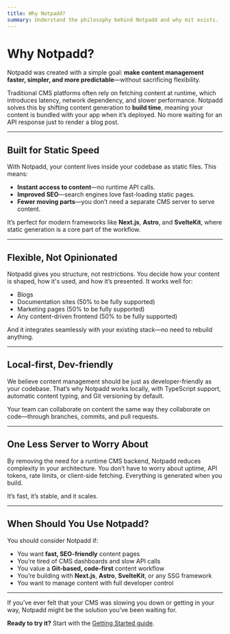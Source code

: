 ```yaml
---
title: Why Notpadd?
summary: Understand the philosophy behind Notpadd and why mit exists.
---
```


# Why Notpadd?

Notpadd was created with a simple goal: **make content management faster, simpler, and more predictable**—without sacrificing flexibility.

Traditional CMS platforms often rely on fetching content at runtime, which introduces latency, network dependency, and slower performance. Notpadd solves this by shifting content generation to **build time**, meaning your content is bundled with your app when it’s deployed. No more waiting for an API response just to render a blog post.

---

## Built for Static Speed

With Notpadd, your content lives inside your codebase as static files. This means:

- **Instant access to content**—no runtime API calls.
- **Improved SEO**—search engines love fast-loading static pages.
- **Fewer moving parts**—you don’t need a separate CMS server to serve content.

It’s perfect for modern frameworks like **Next.js**, **Astro**, and **SvelteKit**, where static generation is a core part of the workflow.

---

## Flexible, Not Opinionated

Notpadd gives you structure, not restrictions. You decide how your content is shaped, how it's used, and how it’s presented. It works well for:

- Blogs
- Documentation sites (50% to be fully supported)
- Marketing pages (50% to be fully supported)
- Any content-driven frontend (50% to be fully supported)

And it integrates seamlessly with your existing stack—no need to rebuild anything.

---

## Local-first, Dev-friendly

We believe content management should be just as developer-friendly as your codebase. That’s why Notpadd works locally, with TypeScript support, automatic content typing, and Git versioning by default.

Your team can collaborate on content the same way they collaborate on code—through branches, commits, and pull requests.

---

## One Less Server to Worry About

By removing the need for a runtime CMS backend, Notpadd reduces complexity in your architecture. You don’t have to worry about uptime, API tokens, rate limits, or client-side fetching. Everything is generated when you build.

It’s fast, it’s stable, and it scales.

---

## When Should You Use Notpadd?

You should consider Notpadd if:

- You want **fast, SEO-friendly** content pages
- You’re tired of CMS dashboards and slow API calls
- You value a **Git-based, code-first** content workflow
- You’re building with **Next.js**, **Astro**, **SvelteKit**, or any SSG framework
- You want to manage content with full developer control

---

If you’ve ever felt that your CMS was slowing you down or getting in your way, Notpadd might be the solution you’ve been waiting for.

**Ready to try it?**
Start with the [Getting Started guide](/getting-started/installation).

